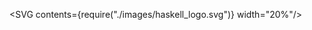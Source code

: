 

<SVG contents={require("./images/haskell_logo.svg")} width="20%"/>
<Title contents="Introduction to Haskell"/>

```haskell
quicksort [] = []
quicksort (x:xs) = quicksort smaller ++ [x] ++ quicksort larger
  where smaller = [y | y <- xs, y <= x]
        larger  = [y | y <- xs, y > x]
```

---

## Table of contents

- Install party
- Syntax
- Mob / pair programming

```notes
- Pizza somewhere in between ;)
- 3 possible ways to fill the talk:
  1. go over presentation, then coding
  2. first short introduction, then coding, use presentation at home
  3. Somewhere in between
- by no means comprehensive
```

---

## Tooling: projects

- **No** GHC installed globally!
- Better way: [stack](https://docs.haskellstack.org/en/stable/README/) (or cabal + nix)
- [hpack](https://github.com/sol/hpack)

---

## Tooling: editor

- My suggestions:
  - [vim](https://github.com/luc-tielen/dotfiles/blob/master/.config/nvim/plugins.vim#L58-L61)
  - emacs
  - VS Code
- Don't go all the way with IDE

```notes
As will be explained later, IDE is not that needed because of REPL and typesystem.
Editor is much more lightweight.
```

---

## Tooling: linting

- [hlint](https://github.com/ndmitchell/hlint)
- Very configurable (see README)

---

## Tooling: packages

- [hackage](http://hackage.haskell.org/)
- [stackage](https://www.stackage.org/)
- [nix](https://nixos.org/nix/)
- [hoogle](https://hoogle.haskell.org/)

```notes
- Browse for haskellPackages at https://nixos.org/nixos/packages.html
- Hoogle can be run locally (easier if you use nix)
```

---

## Tooling: TDD

- Types, not tests 🤪
- `stack build --fast --file-watch`
- Alternative: [ghcid](https://github.com/ndmitchell/ghcid)
- "Hole driven development"

---

## Tooling: tests

- ... Ok, I lied 😉
- [tasty testing framework](http://hackage.haskell.org/package/tasty)
- [hspec](http://hackage.haskell.org/package/hspec)
- [hedgehog](http://hackage.haskell.org/package/hedgehog) (or [quickcheck](http://hackage.haskell.org/package/QuickCheck))

```notes
Tasty has plugins for many different types of testing (unit testing, property based, ...)
```

---

## Syntax: high level view

<Dot contents={require("./schematics/module_structure.dot")} width="80%"/>

- Expression / declaration based language
- Every expression has return value (always!)

---

## Syntax: literals

```haskell
1         -- numbers *
3.14      -- fractional numbers *
'a'       -- Char
[1, 2, 3] -- lists
1:2:3:[]  -- lists
"abc123"  -- String = [Char] *
(1, 'b')  -- Tuples
()        -- () type (pronounced 'unit')
```

```notes
Number / Fractional: is a typeclass, will get back to that later
Lists: all elements have to be same type
Tuple: can contain different type per "slot"
String: can also be a typeclass with overloaded syntax
Haskell has 5 string types for very different usecases
Unit: can be compared to void in other languages (everything has a return type)
```

---

## Syntax: assignment + type annotations

```haskell
x :: Int
x = 1234

-- No type annotation required, Haskell has global type inference
y = "abc"

-- Multiple declarations are possible
fib :: Int -> Int
fib 0 = 1
fib 1 = 1
fib n = fib (n - 1) + fib (n - 2)
```

```notes
- Assignment is immutable, can not be reassigned
- Multiple bindings with different patterns: forms 1 big function declaration
```

---

```haskell Syntax: functions
y = myFancyFunction 1 "abc" -- look Ma, no parens!

-- Lambda syntax ('\\' resembles a 'λ' with "some" imagination)
myFancyFunction = \\num str -> take num str
-- non-lambda syntax:
myFancyFunctionAlt num str = take num str
-- you could even do this
myFancyFunctionAlt2 = take

-- Important distinction:
f ()       -- function that is applied 1 argument: ()
f (1 + 2)  -- function that is applied 1 argument: (1 + 2)
f (1, 2)   -- function that is applied 1 argument (as a tuple): (1, 2)
f 1 2      -- function that is applied 2 arguments: 1 and 2
-- Might look weird initially, but makes currying seamless!
----
1 > Function application
3:8 > Variations
10:15 > Function application gotchas
```

---

## Syntax: let expressions / where blocks

```haskell
calculation =
  let x = 1
      y = 2
  in x + y

anotherCalc = x + y where
  y = x + 3
  x = 1
```

```notes
- Order of declarations doesn't matter
- Regarding whitespace:
  - as long as indent increases, it's in same block
  - indentation becomes smaller => end of previous block
```

---

```haskell Syntax: conditionals
isZero :: Int -> Bool
isZero 0 = True
isZero _ = False

isZeroWithCase num =
  case num of
    0 -> True
    _ -> False

isZeroWithIf num =
  if num == 0
    then True
    else False

isZeroWithGuard num
  | num == 0 = True
  | otherwise = False

-- This basically creates a lambda (\\x -> x == 0)
isZeroSection = (== 0)
----
1:3 > Pattern matching
5:8 > Case expression
10:13 > If expression
15:17 > Guards
19:20 > Section
```

```notes
Arbritrarily nesting of patterns is possible
If always requires an else (always have to return a value)
```

---

```haskell Syntax: data types
type Name = String

newtype Age = Age Int
  deriving (Eq, Show)

data Dog = Dog Name Age
  deriving (Eq, Show)


dog :: Dog
dog = Dog "Falko" (Age 3)
----
1 > Type synonyms
3:4 > Newtypes
6:7 > Data types
10:11 > Using custom data types
```

```notes
- type: basically a type synonym
- newtype: creates a completely new type from an existing one
  -> for example: not allowed to do + on ages!
  -> no overhead!
- data: creates a new data type, as well as matching constructors
- great for building up your domain
- "crafting with negative space" / "making impossible states impossible"
```

---

```haskell Syntax: data types
data Dog = Dog { dogName :: Name, dogAge :: Age }
  deriving (Eq, Show)

data Tree a = Leaf a
            | Branch (Tree a) (Tree a)

tree :: Tree String
tree = Branch (Leaf "abc")
              (Branch (Leaf "def")
                      (Leaf "ghi"))
----
1:2 > Record syntax
4:5 > Sum / union types
7:10 > Example usage
4[3], 7[5] > Type constructors
4[5, 11], 5[8, 14], 7[7] > Type var replaced with "String"
4[9], 5[3], 8[5, 8], 9[2, 5], 10[2] > Data constructors
```

```notes
- Arbitrary forms of data types are possible!
- Sum types is something that is only recently really picking up steam,
  helps a lot in modeling data so that it can only represent valid states
- Best no record syntax on sum types (leads to partial functions)
```

---

## Syntax: lists

```haskell
-- Comprehensions
x = [x + 1 | x <- [1..10], x > 5]

x' = map (+ 1) (filter (> 5) [1..10])

-- Infinite lists
infiniteUnevens = [1, 3..]
```

---

## Syntax: do notation

```haskell
greetAction :: IO ()
greetAction = do
  print "Hello, what is your name?"
  name <- getLine
  let message = "Hello " ++ name ++ "!"
  print message
```

```notes
- Heavily used in Haskell for 'sequential' computation
- Different syntax, no assignment!
- **A lot** of syntactic sugar is taking place here! (Will be explained in another session)
- Actions, like everything else are lazy => can be composed together to form bigger actions
- Haskell performs no IO directly (runtime does this), you perform IO by equating a value to 'main'
```

---

## Syntax: module / import / exports

```haskell
module Main ( main  -- exports go between the ( and )
            , myHelperFunction
            ) where

import MyOtherModule
-- or: import MyOtherModule ( func1, Dog(..) )
-- ^ imports only certain functions / types

main :: IO ()
main = ...

myHelperFunction = ...
```

---

## Syntax

- Only showed most commonly used features
- Typeclasses left out (focus for next time!)

---

## References: books

- [The Haskell book](http://haskellbook.com/)
- [Learn you a Haskell](http://learnyouahaskell.com/)
- [Real world Haskell (dated)](http://book.realworldhaskell.org/read/)
- [Joy of Haskell](https://joyofhaskell.com/)
- [Book of monads](https://www.amazon.com/Book-Monads-practice-applied-problems-ebook/dp/B07JNZHYLT)

```notes
Sorted by the order I would read them in
```

---

## References: other

- [Official Haskell website](https://www.haskell.org/)
- [Haskell wiki](https://wiki.haskell.org/Introduction)
- [What I wish I knew when I was learning Haskell](http://dev.stephendiehl.com/hask/)
- [Typeclassopedia](https://wiki.haskell.org/Typeclassopedia)

---

## Mob / pair programming

- Download and unpack this [tarball](https://github.com/luc-tielen/talks/blob/master/haskell/introduction/example_project/introduction-to-haskell.tar.gz)
- Common stack commands: see Makefile
- Short exercises: `make repl`
- Longer exercises: add to Main.hs & `make test`

- Form small groups (2-3 people?)
- Good luck! 😉

```notes
- :? for possible commands in REPL
```

---

## Exercises (1)

- Experiment with the syntax!
- Try out `:t`, `:i`, `:?`, ... in REPL
- Make your own boolean data type
- List comprehension for deck of cards (typesafe!)
- Write a function for checking prime numbers
- Find all primes between 1 and 100

---

## Exercises (2)

- Fizzbuzz
- Quicksort
- Insert an element into the list at a specific index
- Sort a list of strings by length of the string
- Duplicate each element of a list X times
- Write a function for zipping 2 lists

---

## Exercises (3)

- Write a greet program for interacting with a user
- Write map / filter / foldl ("reduce")
- Write a calculator (expression type + interpreter)
- ...

